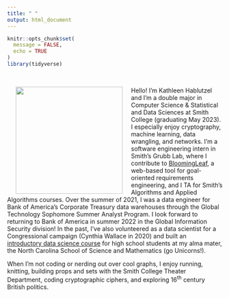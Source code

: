 ```yaml
---
title: " "
output: html_document
---
```


```r
knitr::opts_chunk$set(
  message = FALSE,
  echo = TRUE
)
library(tidyverse)
```

<br>

<img src="images/headshot-Dec-2020.jpg" align="left" height="250px" width="250px" hspace="20" />

Hello! I'm Kathleen Hablutzel and I'm a double major in Computer Science & Statistical and Data Sciences at Smith College (graduating May 2023). I especially enjoy cryptography, machine learning, data wrangling, and networks. I'm a software engineering intern in Smith's Grubb Lab, where I contribute to [BloomingLeaf](https://github.com/amgrubb/BloomingLeaf), a web-based tool for goal-oriented requirements engineering, and I TA for Smith's Algorithms and Applied Algorithms courses. Over the summer of 2021, I was a data engineer for Bank of America's Corporate Treasury data warehouses through the Global Technology Sophomore Summer Analyst Program. I look forward to returning to Bank of America in summer 2022 in the Global Information Security division!
In the past, I've also volunteered as a data scientist for a Congressional campaign (Cynthia Wallace in 2020) and built an [introductory data science course](srip-bootcamp/) for high school students at my alma mater, the North Carolina School of Science and Mathematics (go Unicorns!).

When I'm not coding or nerding out over cool graphs, I enjoy running, knitting, building props and sets with the Smith College Theater Department, coding cryptographic ciphers, and exploring 16^th^ century British politics.
